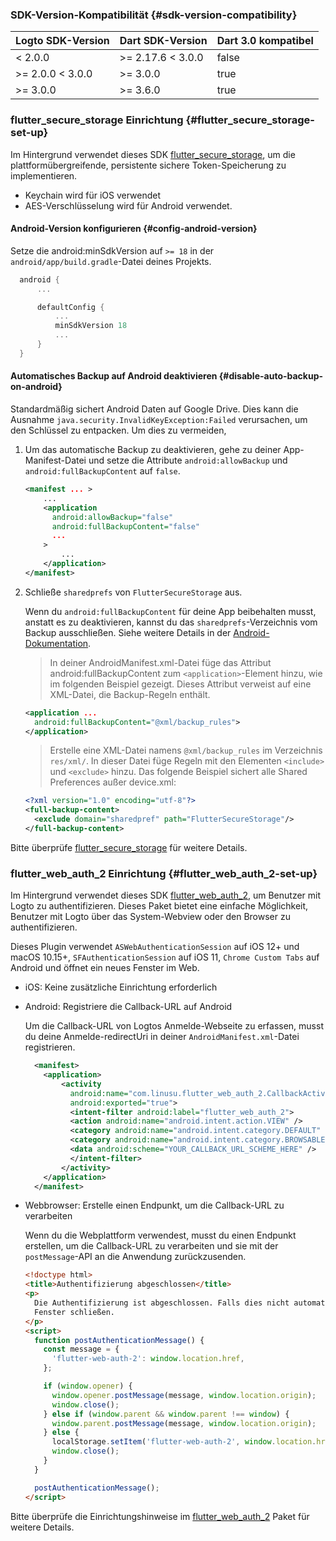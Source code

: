 ### SDK-Version-Kompatibilität \{#sdk-version-compatibility}

| Logto SDK-Version | Dart SDK-Version  | Dart 3.0 kompatibel |
| ----------------- | ----------------- | ------------------- |
| < 2.0.0           | >= 2.17.6 < 3.0.0 | false               |
| >= 2.0.0 < 3.0.0  | >= 3.0.0          | true                |
| >= 3.0.0          | >= 3.6.0          | true                |

### flutter_secure_storage Einrichtung \{#flutter_secure_storage-set-up}

Im Hintergrund verwendet dieses SDK [flutter_secure_storage](https://pub.dev/packages/flutter_secure_storage), um die plattformübergreifende, persistente sichere Token-Speicherung zu implementieren.

- Keychain wird für iOS verwendet
- AES-Verschlüsselung wird für Android verwendet.

#### Android-Version konfigurieren \{#config-android-version}

Setze die android:minSdkVersion auf `>= 18` in der `android/app/build.gradle`-Datei deines Projekts.

```kotlin title="build.gradle"
  android {
      ...

      defaultConfig {
          ...
          minSdkVersion 18
          ...
      }
  }
```

#### Automatisches Backup auf Android deaktivieren \{#disable-auto-backup-on-android}

Standardmäßig sichert Android Daten auf Google Drive. Dies kann die Ausnahme `java.security.InvalidKeyException:Failed` verursachen, um den Schlüssel zu entpacken. Um dies zu vermeiden,

1. Um das automatische Backup zu deaktivieren, gehe zu deiner App-Manifest-Datei und setze die Attribute `android:allowBackup` und `android:fullBackupContent` auf `false`.

   ```xml title="AndroidManifest.xml"
   <manifest ... >
       ...
       <application
         android:allowBackup="false"
         android:fullBackupContent="false"
         ...
       >
           ...
       </application>
   </manifest>

   ```

2. Schließe `sharedprefs` von `FlutterSecureStorage` aus.

   Wenn du `android:fullBackupContent` für deine App beibehalten musst, anstatt es zu deaktivieren, kannst du das `sharedprefs`-Verzeichnis vom Backup ausschließen.
   Siehe weitere Details in der [Android-Dokumentation](https://developer.android.com/identity/data/autobackup#IncludingFiles).

   > In deiner AndroidManifest.xml-Datei füge das Attribut android:fullBackupContent zum `<application>`-Element hinzu, wie im folgenden Beispiel gezeigt. Dieses Attribut verweist auf eine XML-Datei, die Backup-Regeln enthält.

   ```xml title="AndroidManifest.xml"
   <application ...
     android:fullBackupContent="@xml/backup_rules">
   </application>
   ```

   > Erstelle eine XML-Datei namens `@xml/backup_rules` im Verzeichnis `res/xml/`. In dieser Datei füge Regeln mit den Elementen `<include>` und `<exclude>` hinzu. Das folgende Beispiel sichert alle Shared Preferences außer device.xml:

   ```xml title="@xml/backup_rules"
   <?xml version="1.0" encoding="utf-8"?>
   <full-backup-content>
     <exclude domain="sharedpref" path="FlutterSecureStorage"/>
   </full-backup-content>
   ```

Bitte überprüfe [flutter_secure_storage](https://pub.dev/packages/flutter_secure_storage#configure-android-version) für weitere Details.

### flutter_web_auth_2 Einrichtung \{#flutter_web_auth_2-set-up}

Im Hintergrund verwendet dieses SDK [flutter_web_auth_2](https://pub.dev/packages/flutter_web_auth_2), um Benutzer mit Logto zu authentifizieren. Dieses Paket bietet eine einfache Möglichkeit, Benutzer mit Logto über das System-Webview oder den Browser zu authentifizieren.

Dieses Plugin verwendet `ASWebAuthenticationSession` auf iOS 12+ und macOS 10.15+, `SFAuthenticationSession` auf iOS 11, `Chrome Custom Tabs` auf Android und öffnet ein neues Fenster im Web.

- iOS: Keine zusätzliche Einrichtung erforderlich

- Android: Registriere die Callback-URL auf Android

  Um die Callback-URL von Logtos Anmelde-Webseite zu erfassen, musst du deine Anmelde-redirectUri in deiner `AndroidManifest.xml`-Datei registrieren.

  ```xml title="AndroidManifest.xml"
    <manifest>
      <application>
          <activity
            android:name="com.linusu.flutter_web_auth_2.CallbackActivity"
            android:exported="true">
            <intent-filter android:label="flutter_web_auth_2">
            <action android:name="android.intent.action.VIEW" />
            <category android:name="android.intent.category.DEFAULT" />
            <category android:name="android.intent.category.BROWSABLE" />
            <data android:scheme="YOUR_CALLBACK_URL_SCHEME_HERE" />
            </intent-filter>
          </activity>
      </application>
    </manifest>
  ```

- Webbrowser: Erstelle einen Endpunkt, um die Callback-URL zu verarbeiten

  Wenn du die Webplattform verwendest, musst du einen Endpunkt erstellen, um die Callback-URL zu verarbeiten und sie mit der `postMessage`-API an die Anwendung zurückzusenden.

  ```html title="callback.html"
  <!doctype html>
  <title>Authentifizierung abgeschlossen</title>
  <p>
    Die Authentifizierung ist abgeschlossen. Falls dies nicht automatisch geschieht, bitte das
    Fenster schließen.
  </p>
  <script>
    function postAuthenticationMessage() {
      const message = {
        'flutter-web-auth-2': window.location.href,
      };

      if (window.opener) {
        window.opener.postMessage(message, window.location.origin);
        window.close();
      } else if (window.parent && window.parent !== window) {
        window.parent.postMessage(message, window.location.origin);
      } else {
        localStorage.setItem('flutter-web-auth-2', window.location.href);
        window.close();
      }
    }

    postAuthenticationMessage();
  </script>
  ```

Bitte überprüfe die Einrichtungshinweise im [flutter_web_auth_2](https://pub.dev/packages/flutter_web_auth_2#setup) Paket für weitere Details.

